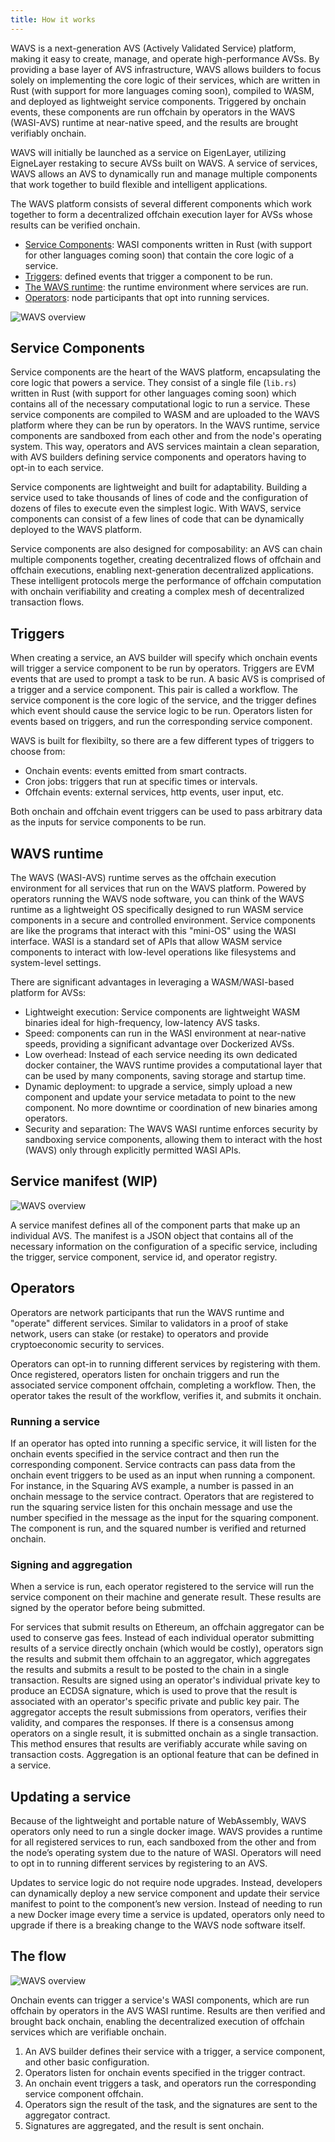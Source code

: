 ```yaml
---
title: How it works
---
```


WAVS is a next-generation AVS (Actively Validated Service) platform, making it easy to create, manage, and operate high-performance AVSs. By providing a base layer of AVS infrastructure, WAVS allows builders to focus solely on implementing the core logic of their services, which are written in Rust (with support for more languages coming soon), compiled to WASM, and deployed as lightweight service components. Triggered by onchain events, these components are run offchain by operators in the WAVS (WASI-AVS) runtime at near-native speed, and the results are brought verifiably onchain.

WAVS will initially be launched as a service on EigenLayer, utilizing EigneLayer restaking to secure AVSs built on WAVS. A service of services, WAVS allows an AVS to dynamically run and manage multiple components that work together to build flexible and intelligent applications.

The WAVS platform consists of several different components which work together to form a decentralized offchain execution layer for AVSs whose results can be verified onchain.

- [Service Components](#service-components): WASI components written in Rust (with support for other languages coming soon) that contain the core logic of a service.
- [Triggers](#triggers): defined events that trigger a component to be run.
- [The WAVS runtime](#wavs-runtime): the runtime environment where services are run.
- [Operators](#operators): node participants that opt into running services.


<img alt="WAVS overview" src="/wavs-contract.png" />


## Service Components

Service components are the heart of the WAVS platform, encapsulating the core logic that powers a service. They consist of a single file (`lib.rs`) written in Rust (with support for other languages coming soon) which contains all of the necessary computational logic to run a service. These service components are compiled to WASM and are uploaded to the WAVS platform where they can be run by operators. In the WAVS runtime, service components are sandboxed from each other and from the node's operating system. This way, operators and AVS services maintain a clean separation, with AVS builders defining service components and operators having to opt-in to each service.

Service components are lightweight and built for adaptability. Building a service used to take thousands of lines of code and the configuration of dozens of files to execute even the simplest logic. With WAVS, service components can consist of a few lines of code that can be dynamically deployed to the WAVS platform.

Service components are also designed for composability: an AVS can chain multiple components together, creating decentralized flows of offchain and offchain executions, enabling next-generation decentralized applications. These intelligent protocols merge the performance of offchain computation with onchain verifiability and creating a complex mesh of decentralized transaction flows.


## Triggers

When creating a service, an AVS builder will specify which onchain events will trigger a service component to be run by operators. Triggers are EVM events that are used to prompt a task to be run. A basic AVS is comprised of a trigger and a service component. This pair is called a workflow. The service component is the core logic of the service, and the trigger defines which event should cause the service logic to be run. Operators listen for events based on triggers, and run the corresponding service component.

WAVS is built for flexibilty, so there are a few different types of triggers to choose from:

- Onchain events: events emitted from smart contracts.
- Cron jobs: triggers that run at specific times or intervals.
- Offchain events: external services, http events, user input, etc.

Both onchain and offchain event triggers can be used to pass arbitrary data as the inputs for service components to be run.

## WAVS runtime

The WAVS (WASI-AVS) runtime serves as the offchain execution environment for all services that run on the WAVS platform. Powered by operators running the WAVS node software, you can think of the WAVS runtime as a lightweight OS specifically designed to run WASM service components in a secure and controlled environment. Service components are like the programs that interact with this "mini-OS" using the WASI interface. WASI is a standard set of APIs that allow WASM service components to interact with low-level operations like filesystems and system-level settings.

There are significant advantages in leveraging a WASM/WASI-based platform for AVSs:

- Lightweight execution: Service components are lightweight WASM binaries ideal for high-frequency, low-latency AVS tasks.
- Speed: components can run in the WASI environment at near-native speeds, providing a significant advantage over Dockerized AVSs.
- Low overhead: Instead of each service needing its own dedicated docker container, the WAVS runtime provides a computational layer that can be used by many components, saving storage and startup time.
- Dynamic deployment: to upgrade a service, simply upload a new component and update your service metadata to point to the new component. No more downtime or coordination of new binaries among operators.
- Security and separation: The WAVS WASI runtime enforces security by sandboxing service components, allowing them to interact with the host (WAVS) only through explicitly permitted WASI APIs.

## Service manifest (WIP)



<img alt="WAVS overview" src="/wavs-manifest.png" />

A service manifest defines all of the component parts that make up an individual AVS. The manifest is a JSON object that contains all of the necessary information on the configuration of a specific service, including the trigger, service component, service id, and operator registry.

## Operators

Operators are network participants that run the WAVS runtime and "operate" different services.  Similar to validators in a proof of stake network, users can stake (or restake) to operators and provide cryptoeconomic security to services.

Operators can opt-in to running different services by registering with them. Once registered, operators listen for onchain triggers and run the associated service component offchain, completing a workflow. Then, the operator takes the result of the workflow, verifies it, and submits it onchain.


### Running a service

If an operator has opted into running a specific service, it will listen for the onchain events specified in the service contract and then run the corresponding component. Service contracts can pass data from the onchain event triggers to be used as an input when running a component. For instance, in the Squaring AVS example, a number is passed in an onchain message to the service contract. Operators that are registered to run the squaring service listen for this onchain message and use the number specified in the message as the input for the squaring component. The component is run, and the squared number is verified and returned onchain.


### Signing and aggregation

When a service is run, each operator registered to the service will run the service component on their machine and generate result. These results are signed by the operator before being submitted.

For services that submit results on Ethereum, an offchain aggregator can be used to conserve gas fees. Instead of each individual operator submitting results of a service directly onchain (which would be costly), operators sign the results and submit them offchain to an aggregator, which aggregates the results and submits a result to be posted to the chain in a single transaction. Results are signed using an operator's individual private key to produce an ECDSA signature, which is used to prove that the result is associated with an operator's specific private and public key pair. The aggregator accepts the result submissions from operators, verifies their validity, and compares the responses. If there is a consensus among operators on a single result, it is submitted onchain as a single transaction. This method ensures that results are verifiably accurate while saving on transaction costs. Aggregation is an optional feature that can be defined in a service.

## Updating a service

Because of the lightweight and portable nature of WebAssembly, WAVS operators only need to run a single docker image. WAVS provides a runtime for all registered services to run, each sandboxed from the other and from the node’s operating system due to the nature of WASI. Operators will need to opt in to running different services by registering to an AVS.

Updates to service logic do not require node upgrades. Instead, developers can dynamically deploy a new service component and update their service manifest to point to the component’s new version. Instead of needing to run a new Docker image every time a service is updated, operators only need to upgrade if there is a breaking change to the WAVS node software itself.

## The flow

<img alt="WAVS overview" src="/flow.png" />

Onchain events can trigger a service's WASI components, which are run offchain by operators in the AVS WASI runtime. Results are then verified and brought back onchain, enabling the decentralized execution of offchain services which are verifiable onchain.

1. An AVS builder defines their service with a trigger, a service component, and other basic configuration.
2. Operators listen for onchain events specified in the trigger contract.
3. An onchain event triggers a task, and operators run the corresponding service component offchain.
4. Operators sign the result of the task, and the signatures are sent to the aggregator contract.
5. Signatures are aggregated, and the result is sent onchain.


